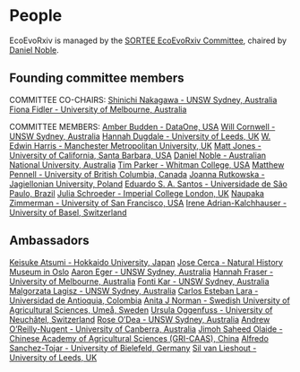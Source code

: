 # People

EcoEvoRxiv is managed by the [SORTEE EcoEvoRxiv Committee](https://www.sortee.org/people/#ecoevorxiv-committee), chaired by [Daniel Noble](http://nobledan.com/).

## Founding committee members {.unnumbered}

COMMITTEE CO-CHAIRS:
[Shinichi Nakagawa - UNSW Sydney, Australia](http://www.i-deel.org/shinichi-nakagawa.html)
[Fiona Fidler - University of Melbourne, Australia](https://fionaresearch.wordpress.com/about/)

COMMITTEE MEMBERS:
[Amber Budden - DataOne, USA](https://www.dataone.org/organization/executive-team/amber-budden)
[Will Cornwell - UNSW Sydney, Australia](http://willcornwell.org/)
[Hannah Dugdale - University of Leeds, UK](https://hannahdugdale.wordpress.com/)
[W. Edwin Harris - Manchester Metropolitan University, UK](https://www2.mmu.ac.uk/sste/staff/profile/index.php?id=2420)
[Matt Jones - University of California, Santa Barbara, USA](https://www.nceas.ucsb.edu/content/matt-jones-director-informatics-research-and-development)
[Daniel Noble - Australian National University, Australia](http://nobledan.com/)
[Tim Parker - Whitman College, USA](http://people.whitman.edu/~parkerth/)
[Matthew Pennell - University of British Columbia, Canada](https://biodiversity.ubc.ca/people/faculty/matthew-pennell)
[Joanna Rutkowska - Jagiellonian University, Poland](http://149.156.165.8/rutkowska/index_e.htm)
[Eduardo S. A. Santos - Universidade de São Paulo, Brazil](http://www.eduardosantos-lab.weebly.com/)
[Julia Schroeder - Imperial College London, UK](https://www.imperial.ac.uk/people/julia.schroeder)
[Naupaka Zimmerman - University of San Francisco, USA](http://naupaka.net/)
[Irene Adrian-Kalchhauser - University of Basel, Switzerland](https://mgu.unibas.ch/en/team/irene-adrian-kalchhauser/)


## Ambassadors {.unnumbered}

[Keisuke Atsumi - Hokkaido University, Japan](https://ugui-guigui.wixsite.com/ugui-guigui)
[Jose Cerca - Natural History Museum in Oslo](http://jcerca.org/)
[Aaron Eger - UNSW Sydney, Australia](http://aaroneger.weebly.com)
[Hannah Fraser  - University of Melbourne, Australia](https://hsfraser.wordpress.com/)
[Fonti Kar - UNSW Sydney, Australia](https://fontikar.wordpress.com/)
[Malgorzata Lagisz - UNSW Sydney, Australia](www.mlagisz.weebly.com)
[Carlos Esteban Lara - Universidad de Antioquia, Colombia](https://scholar.google.co.nz/citations?user=NmWyTbwAAAAJ&hl=en)
[Anita J Norman - Swedish University of Agricultural Sciences, Umeå, Sweden](http://anitajnorman.weebly.com)
[Ursula Oggenfuss - University of Neuchâtel, Switzerland](https://www.unine.ch/biologie/en/home/collaborateurs/laboratoire-de-genetique-evoluti/ursula-oggenfuss.html)
[Rose O'Dea - UNSW Sydney, Australia](https://www.roseodea.com/)
[Andrew O'Reilly-Nugent - University of Canberra, Australia](http://aornugent.github.io)
[Jimoh Saheed Olaide - Chinese Academy of Agricultural Sciences (GRI-CAAS), China](jimoh_curriculum_vitae.pdf)
[Alfredo Sanchez-Tojar - University of Bielefeld, Germany](https://scholar.google.co.uk/citations?hl=en&user=Sh-Rjq8AAAAJ&view_op=list_works)
[Sil van Lieshout - University of Leeds, UK](https://biologicalsciences.leeds.ac.uk/biological-sciences/pgr/901/sil-van-lieshout)